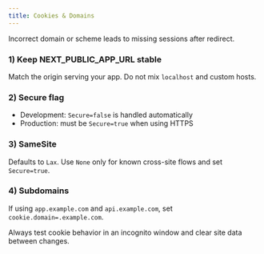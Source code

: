 ```yaml
---
title: Cookies & Domains
---
```



Incorrect domain or scheme leads to missing sessions after redirect.

<Steps>

### 1) Keep NEXT_PUBLIC_APP_URL stable

Match the origin serving your app. Do not mix `localhost` and custom hosts.

### 2) Secure flag

- Development: `Secure=false` is handled automatically
- Production: must be `Secure=true` when using HTTPS

### 3) SameSite

Defaults to `Lax`. Use `None` only for known cross-site flows and set `Secure=true`.

### 4) Subdomains

If using `app.example.com` and `api.example.com`, set `cookie.domain=.example.com`.

</Steps>

<Callout>
Always test cookie behavior in an incognito window and clear site data between changes.
</Callout>


